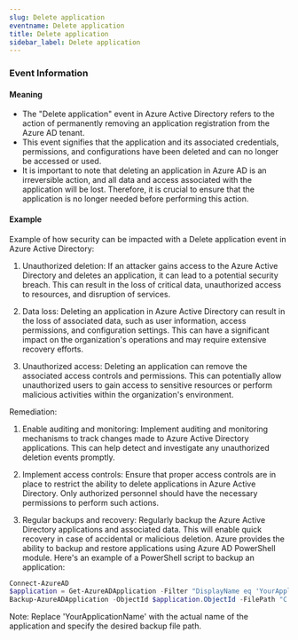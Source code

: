 ```yaml
--- 
slug: Delete application
eventname: Delete application
title: Delete application
sidebar_label: Delete application
---
```

                       

### Event Information

#### Meaning

- The "Delete application" event in Azure Active Directory refers to the action of permanently removing an application registration from the Azure AD tenant.
- This event signifies that the application and its associated credentials, permissions, and configurations have been deleted and can no longer be accessed or used.
- It is important to note that deleting an application in Azure AD is an irreversible action, and all data and access associated with the application will be lost. Therefore, it is crucial to ensure that the application is no longer needed before performing this action.

#### Example

Example of how security can be impacted with a Delete application event in Azure Active Directory:

1. Unauthorized deletion: If an attacker gains access to the Azure Active Directory and deletes an application, it can lead to a potential security breach. This can result in the loss of critical data, unauthorized access to resources, and disruption of services.

2. Data loss: Deleting an application in Azure Active Directory can result in the loss of associated data, such as user information, access permissions, and configuration settings. This can have a significant impact on the organization's operations and may require extensive recovery efforts.

3. Unauthorized access: Deleting an application can remove the associated access controls and permissions. This can potentially allow unauthorized users to gain access to sensitive resources or perform malicious activities within the organization's environment.

Remediation:

1. Enable auditing and monitoring: Implement auditing and monitoring mechanisms to track changes made to Azure Active Directory applications. This can help detect and investigate any unauthorized deletion events promptly.

2. Implement access controls: Ensure that proper access controls are in place to restrict the ability to delete applications in Azure Active Directory. Only authorized personnel should have the necessary permissions to perform such actions.

3. Regular backups and recovery: Regularly backup the Azure Active Directory applications and associated data. This will enable quick recovery in case of accidental or malicious deletion. Azure provides the ability to backup and restore applications using Azure AD PowerShell module. Here's an example of a PowerShell script to backup an application:

```powershell
Connect-AzureAD
$application = Get-AzureADApplication -Filter "DisplayName eq 'YourApplicationName'"
Backup-AzureADApplication -ObjectId $application.ObjectId -FilePath "C:\Backup\YourApplicationBackup.json"
```

Note: Replace 'YourApplicationName' with the actual name of the application and specify the desired backup file path.

 